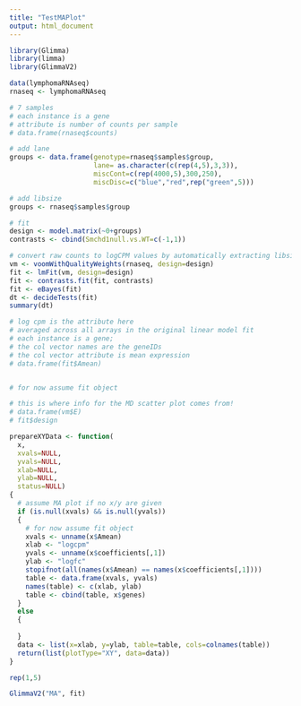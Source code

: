 ```yaml
---
title: "TestMAPlot"
output: html_document
---
```



```r
library(Glimma)
library(limma)
library(GlimmaV2)

data(lymphomaRNAseq)
rnaseq <- lymphomaRNAseq
```

```r

# 7 samples
# each instance is a gene
# attribute is number of counts per sample
# data.frame(rnaseq$counts)
```



```r
# add lane
groups <- data.frame(genotype=rnaseq$samples$group,
                     lane= as.character(c(rep(4,5),3,3)),
                     miscCont=c(rep(4000,5),300,250),
                     miscDisc=c("blue","red",rep("green",5)))

# add libsize
groups <- rnaseq$samples$group

# fit
design <- model.matrix(~0+groups)
contrasts <- cbind(Smchd1null.vs.WT=c(-1,1))

# convert raw counts to logCPM values by automatically extracting libsizes and normalisation factors from x
vm <- voomWithQualityWeights(rnaseq, design=design)
fit <- lmFit(vm, design=design)
fit <- contrasts.fit(fit, contrasts)
fit <- eBayes(fit)
dt <- decideTests(fit)
summary(dt)
```


```r

# log cpm is the attribute here
# averaged across all arrays in the original linear model fit
# each instance is a gene;
# the col vector names are the geneIDs
# the col vector attribute is mean expression
# data.frame(fit$Amean)


# for now assume fit object
```

```r

# this is where info for the MD scatter plot comes from!
# data.frame(vm$E)
# fit$design
```

```r
prepareXYData <- function(
  x,
  xvals=NULL,
  yvals=NULL,
  xlab=NULL,
  ylab=NULL,
  status=NULL)
{
  # assume MA plot if no x/y are given
  if (is.null(xvals) && is.null(yvals))
  {
    # for now assume fit object
    xvals <- unname(x$Amean)
    xlab <- "logcpm"
    yvals <- unname(x$coefficients[,1])
    ylab <- "logfc"
    stopifnot(all(names(x$Amean) == names(x$coefficients[,1])))
    table <- data.frame(xvals, yvals)
    names(table) <- c(xlab, ylab)
    table <- cbind(table, x$genes)
  }
  else
  {
    
  }
  data <- list(x=xlab, y=ylab, table=table, cols=colnames(table))
  return(list(plotType="XY", data=data))
}
```



```r
rep(1,5)
```

```r

GlimmaV2("MA", fit)
```
